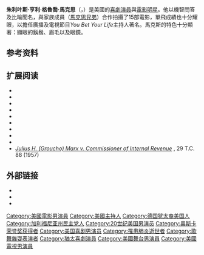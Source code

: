 {{missing information|生平事迹，成就，评价|time=2019-03-27T12:44:24+00:00}}
{{refimprove|time=2019-03-27T12:44:24+00:00}}
{{noteTA
|T=zh-cn:格劳乔·马克思;zh-tw:格魯喬·馬克思;
|G1=Movie
|G2=Show
|1=zh-cn:格劳乔;zh-tw:格魯喬;
}}
{{藝人
| name= 格魯喬·馬克思
| type = 男演员
| image = Groucho Marx - portrait.jpg
| caption = 馬克思於1950年
| birthdate = {{birth date|1890|10|2}}
| birthplace = {{USA}}[[紐約市|紐約市]]
| deathdate = {{nowrap|{{death date and age|1977|8|19|1890|10|2}}}}
| deathplace = {{USA}}[[洛杉磯|洛杉磯]]
| restingplace = [[Eden_Memorial_Park_Cemetery|Eden Memorial Park Cemetery]]
| othername = Julius Henry Marx
| 代表作 = "[[Duck_Soup|Duck Soup]]，" "[[A_Night_at_the_Opera_(film)|A Night at the Opera]]，" "[[You_Bet_Your_Life|You Bet Your Life]]"
| occupation = [[喜劇演員|喜劇演員]]、[[演員|演員]]、电视节目主持
| spouse = Ruth Johnson (1920-1942)<br />Kay Marvis Gorcey (1945-1951)<br />Eden Hartford (1954-1969)
| children = Arthur Marx (1921)<br />Miriam Marx (1927)<br />Melinda Marx (1946)
| parents = Minnie Schoenberg<br />Sam "Frenchie" Marx
| relatives = Al Shean, Chico Marx, Harpo Marx, Gummo Marx, Zeppo Marx
| academyawards = '''[[奥斯卡荣誉奖|奥斯卡荣誉奖]]'''<br />1974年奥斯卡终身成就奖
| emmyawards = '''Most Outstanding Personality'''<br />1951
}}

'''朱利叶斯·亨利·格魯喬·馬克思'''（{{lang|en|Julius Henry "Groucho" Marx}}，{{bd|1890年|10月12日|1977年|8月19日|Marx, Groucho}}）是美國的[[喜劇演員|喜劇演員]]與[[電影明星|電影明星]]。他以機智問答及比喻聞名，與家族成員（[[馬克思兄弟|馬克思兄弟]]）合作拍攝了15部電影，單飛成績也十分耀眼，以擔任廣播及電視節目''You Bet Your Life''主持人著名。馬克斯的特色十分顯著：顯眼的鬍鬚、眉毛以及眼鏡。

== 参考资料 ==
{{reflist|35em}}

== 扩展阅读 ==
{{refbegin}}
*{{cite book | author = Miriam Marx Allen | title = Love, Groucho: Letters From Groucho Marx to His Daughter Miriam | year = 1992 | isbn = 0-571-12915-3}}
*{{cite book | author = Charlotte Chandler | title = Hello, I Must Be Going! | url = https://archive.org/details/helloimustbegoin0000chan_s9c3 | year = 1979 | isbn = 0-14-005222-4}}
*{{cite book | author = Stefan Kanfer | title = Groucho: The Life and Times of Julius Henry Marx | url = https://archive.org/details/groucholifetimes0000kanf_d5q3 | year = 2000 | isbn = 0-375-70207-5}}
*{{cite book | author = Simon Louvish | title = Monkey Business: The Lives and Legends of the Marx Brothers | year = 2001 | isbn = 0-312-25292-7}}
*{{cite book | author = Arthur Marx | orgintitle = Life With Groucho | orginyear = 1954 | title = My Life with Groucho: A Son's Eye View | year = 1988 | isbn = 0-330-31132-8}}
*{{cite book | author = Arthur Marx | title = Son of Groucho | year = 1972 | isbn = 0-679-50355-2}}
*{{cite book | author = Harpo Marx | orgintitle = Harpo Speaks | orginyear = 1961 | title = Harpo Speaks! | url = https://archive.org/details/harpospeaks00marx | year = 1985 | isbn = 0-87910-036-2}}
*{{cite book | author = Glenn Mitchell | title = The Marx Brothers Encyclopedia | url = https://archive.org/details/marxbrothersency00glen | year = 1996 | isbn = 0-7134-7838-1}}
*{{cite book | author = Steve Stoliar | title = Raised Eyebrows: My Years Inside Groucho's House | year = 1996 | isbn = 1-881649-73-3}}
*[http://www.starkman.com/hippo/articles/marx.html ''Julius H. (Groucho) Marx v. Commissioner of Internal Revenue''] {{Wayback|url=http://www.starkman.com/hippo/articles/marx.html |date=20121028132224 }}, 29 T.C. 88 (1957)
{{refend}}

== 外部链接 ==
{{Commons category|Groucho Marx}}
*{{IMDb name|50}}
*{{Tcmdb name}}
*{{IBDB name}}

{{奧斯卡榮譽獎}}

{{Authority control}}

{{DEFAULTSORT:Marx, Groucho}}
[[Category:美國電影男演員|Category:美國電影男演員]]
[[Category:美國主持人|Category:美國主持人]]
[[Category:德国犹太裔美国人|Category:德国犹太裔美国人]]
[[Category:加利福尼亚州民主党人|Category:加利福尼亚州民主党人]]
[[Category:20世纪美国男演员|Category:20世纪美国男演员]]
[[Category:奥斯卡荣誉奖获得者|Category:奥斯卡荣誉奖获得者]]
[[Category:美国喜剧男演员|Category:美国喜剧男演员]]
[[Category:罹患肺炎逝世者|Category:罹患肺炎逝世者]]
[[Category:歌舞雜耍表演者|Category:歌舞雜耍表演者]]
[[Category:猶太喜劇演員|Category:猶太喜劇演員]]
[[Category:美國舞台男演員|Category:美國舞台男演員]]
[[Category:美國電視男演員|Category:美國電視男演員]]
